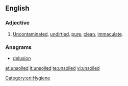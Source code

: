 ==English==

===Adjective===
{{en-adj|-}}

#[[uncontaminated|Uncontaminated]], [[undirtied]], [[pure]], [[clean]], [[immaculate]].

===Anagrams===
* [[delusion]]

[[et:unsoiled]]
[[it:unsoiled]]
[[te:unsoiled]]
[[vi:unsoiled]]
[[Category:en:Hygiene‎]]